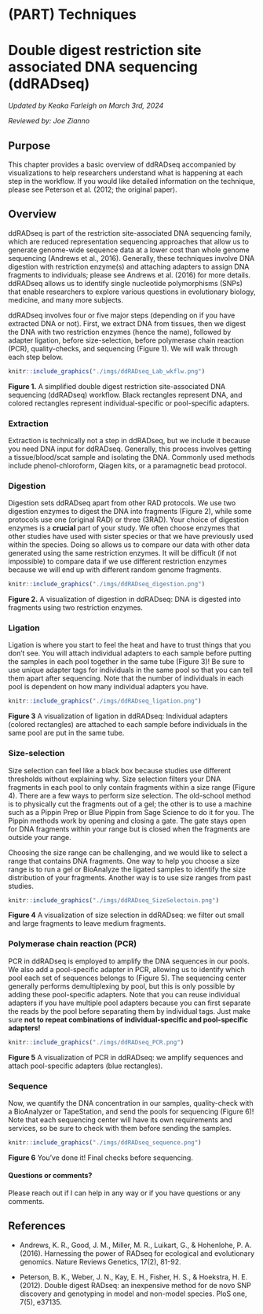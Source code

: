 # (PART) Techniques {-}
# Double digest restriction site associated DNA sequencing (ddRADseq)

*Updated by Keaka Farleigh on March 3rd, 2024*

*Reviewed by: Joe Zianno*

## Purpose

This chapter provides a basic overview of ddRADseq accompanied by visualizations to help researchers understand what is happening at each step in the workflow. If you would like detailed information on the technique, please see Peterson et al. (2012; the original paper).   

## Overview

ddRADseq is part of the restriction site-associated DNA sequencing family, which are reduced representation sequencing approaches that allow us to generate genome-wide sequence data at a lower cost than whole genome sequencing (Andrews et al., 2016). Generally, these techniques involve DNA digestion with restriction enzyme(s) and attaching adapters to assign DNA fragments to individuals; please see Andrews et al. (2016) for more details. ddRADseq allows us to identify single nucleotide polymorphisms (SNPs) that enable researchers to explore various questions in evolutionary biology, medicine, and many more subjects.

ddRADseq involves four or five major steps (depending on if you have extracted DNA or not). First, we extract DNA from tissues, then we digest the DNA with two restriction enzymes (hence the name), followed by adapter ligation, before size-selection, before polymerase chain reaction (PCR), quality-checks, and sequencing (Figure 1). We will walk through each step below.   


```r
knitr::include_graphics("./imgs/ddRADseq_Lab_wkflw.png")
```

**Figure 1.** A simplified double digest restriction site-associated DNA sequencing (ddRADseq) workflow. Black rectangles represent DNA, and colored rectangles represent individual-specific or pool-specific adapters. 

### Extraction

Extraction is technically not a step in ddRADseq, but we include it because you need DNA input for ddRADseq. Generally, this process involves getting a tissue/blood/scat sample and isolating the DNA. Commonly used methods include phenol-chloroform, Qiagen kits, or a paramagnetic bead protocol. 

### Digestion

Digestion sets ddRADseq apart from other RAD protocols. We use two digestion enzymes to digest the DNA into fragments (Figure 2), while some protocols use one (original RAD) or three (3RAD). Your choice of digestion enzymes is a **crucial** part of your study. We often choose enzymes that other studies have used with sister species or that we have previously used within the species. Doing so allows us to compare our data with other data generated using the same restriction enzymes. It will be difficult (if not impossible) to compare data if we use different restriction enzymes because we will end up with different random genome fragments.  

```r
knitr::include_graphics("./imgs/ddRADseq_digestion.png")
```

**Figure 2.** A visualization of digestion in ddRADseq: DNA is digested into fragments using two restriction enzymes.  


### Ligation

Ligation is where you start to feel the heat and have to trust things that you don't see. You will attach individual adapters to each sample before putting the samples in each pool together in the same tube (Figure 3)! Be sure to use unique adapter tags for individuals in the same pool so that you can tell them apart after sequencing. Note that the number of individuals in each pool is dependent on how many individual adapters you have. 

```r
knitr::include_graphics("./imgs/ddRADseq_ligation.png")
```

**Figure 3** A visualization of ligation in ddRADseq: Individual adapters (colored rectangles) are attached to each sample before individuals in the same pool are put in the same tube.  


### Size-selection

Size selection can feel like a black box because studies use different thresholds without explaining why. Size selection filters your DNA fragments in each pool to only contain fragments within a size range (Figure 4). There are a few ways to perform size selection. The old-school method is to physically cut the fragments out of a gel; the other is to use a machine such as a Pippin Prep or Blue Pippin from Sage Science to do it for you. The Pippin methods work by opening and closing a gate. The gate stays open for DNA fragments within your range but is closed when the fragments are outside your range. 

Choosing the size range can be challenging, and we would like to select a range that contains DNA fragments. One way to help you choose a size range is to run a gel or BioAnalyze the ligated samples to identify the size distribution of your fragments. Another way is to use size ranges from past studies.

```r
knitr::include_graphics("./imgs/ddRADseq_SizeSelectoin.png")
```

**Figure 4** A visualization of size selection in ddRADseq: we filter out small and large fragments to leave medium fragments.   

### Polymerase chain reaction (PCR)

PCR in ddRADseq is employed to amplify the DNA sequences in our pools. We also add a pool-specific adapter in PCR, allowing us to identify which pool each set of sequences belongs to (Figure 5). The sequencing center generally performs demultiplexing by pool, but this is only possible by adding these pool-specific adapters. Note that you can reuse individual adapters if you have multiple pool adapters because you can first separate the reads by the pool before separating them by individual tags. Just make sure **not to repeat combinations of individual-specific and pool-specific adapters!**

```r
knitr::include_graphics("./imgs/ddRADseq_PCR.png")
```

**Figure 5** A visualization of PCR in ddRADseq: we amplify sequences and attach pool-specific adapters (blue rectangles). 

### Sequence

Now, we quantify the DNA concentration in our samples, quality-check with a BioAnalyzer or TapeStation, and send the pools for sequencing (Figure 6)! Note that each sequencing center will have its own requirements and services, so be sure to check with them before sending the samples.

```r
knitr::include_graphics("./imgs/ddRADseq_sequence.png")
```

**Figure 6** You've done it! Final checks before sequencing. 

#### Questions or comments?

Please reach out if I can help in any way or if you have questions or any comments. 

## References 
  
  - Andrews, K. R., Good, J. M., Miller, M. R., Luikart, G., & Hohenlohe, P. A. (2016). Harnessing the power of RADseq for              ecological and evolutionary genomics. Nature Reviews Genetics, 17(2), 81-92.

  - Peterson, B. K., Weber, J. N., Kay, E. H., Fisher, H. S., & Hoekstra, H. E. (2012). Double digest RADseq: an inexpensive            method for de novo SNP discovery and genotyping in model and non-model species. PloS one, 7(5), e37135.



